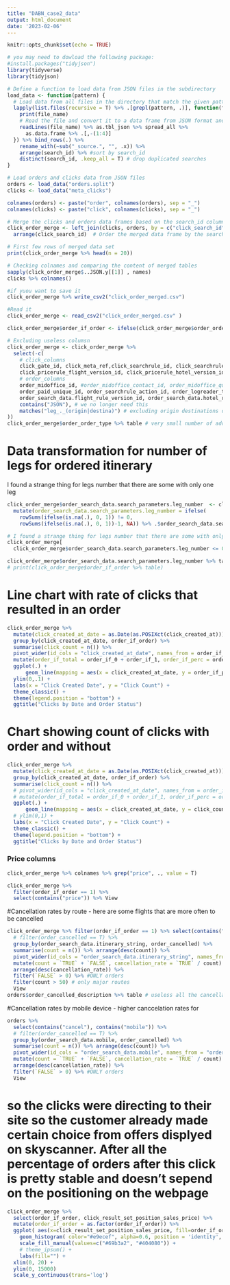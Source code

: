```yaml
---
title: "DABN_case2_data"
output: html_document
date: '2023-02-06'
---
```



```r
knitr::opts_chunk$set(echo = TRUE)

# you may need to dowload the following package:
#install.packages("tidyjson")
library(tidyverse)
library(tidyjson)

# Define a function to load data from JSON files in the subdirectory
load_data <- function(pattern) {
  # Load data from all files in the directory that match the given pattern
  lapply(list.files(recursive = T) %>% .[grepl(pattern, .)], function(file_name) {
    print(file_name)
    # Read the file and convert it to a data frame from JSON format and select cols
    readLines(file_name) %>% as.tbl_json %>% spread_all %>% 
      as.data.frame %>% .[,-(1:4)]
  }) %>% bind_rows(.) %>% 
    rename_with(~sub("_source.", "", .x)) %>%
    arrange(search_id) %>% #sort by search_id
    distinct(search_id, .keep_all = T) # drop duplicated searches
}

# Load orders and clicks data from JSON files
orders <- load_data("orders.split")
clicks <- load_data("meta_clicks")

colnames(orders) <- paste("order", colnames(orders), sep = "_")
colnames(clicks) <- paste("click", colnames(clicks), sep = "_")

# Merge the clicks and orders data frames based on the search_id column
click_order_merge <- left_join(clicks, orders, by = c("click_search_id" = "order_search_id"), suffixes = c("_clicks", "_orders")) %>% 
  arrange(click_search_id)  # Order the merged data frame by the search_id column

# First few rows of merged data set
print(click_order_merge %>% head(n = 20))

# Checking colnames and comparing the content of merged tables
sapply(click_order_merge$..JSON.y[[1]] , names)
clicks %>% colnames()

#if yuou want to save it 
click_order_merge %>% write_csv2("click_order_merged.csv")

#Read it
click_order_merge <- read_csv2("click_order_merged.csv" )
```




```r
click_order_merge$order_if_order <- ifelse(click_order_merge$order_order_id %>% is.na,0, 1)

# Excluding useless columsn
click_order_merge <- click_order_merge %>% 
  select(-c(
    # click_columns
    click_gate_id, click_meta_ref,click_searchrule_id, click_searchrule_version_id,
    click_pricerule_flight_version_id, click_pricerule_hotel_version_id, click_pricerule_meta_version_id, click_pricerule_ancillary_version_id, click_presentationrule_version_id, 
    # order_columns
    order_midoffice_id, #order_midoffice_contact_id, order_midoffice_quotation_id, 
    order_paid_unique_id, order_searchrule_action_id, order_logreader_type, order_searchrule_action_id, order_search_data.searchrule_id, order_search_data.gate_id, order_search_data.meta_rule_version_id, order_search_data.search_rule_version_id, 
    order_search_data.flight_rule_version_id, order_search_data.hotel_rule_version_id, order_search_data.meta_rule_version_id, order_search_data.ancillary_rule_version_id, order_search_data.presentation_rule_version_id, order_search_data.text_rule_version_id,
    contains("JSON"), # we no longer need this
    matches("leg_._(origin|destina)") # excluding origin destinations of following legs, as maybe date will be helpful for summing no. legs
))
click_order_merge$order_order_type %>% table # very small number of addons hah
```

# Data transformation for number of legs for ordered itinerary
I found a strange thing for legs number that there are some with only one leg

```r
click_order_merge$order_search_data.search_parameters.leg_number  <- click_order_merge %>% select(matches("leg_")) %>% 
  mutate(order_search_data.search_parameters.leg_number = ifelse(
    rowSums(ifelse(is.na(.), 0, 1)) != 0,
    rowSums(ifelse(is.na(.), 0, 1))-1, NA)) %>% .$order_search_data.search_parameters.leg_number 

# I found a strange thing for legs number that there are some with only one leg
click_order_merge[
  click_order_merge$order_search_data.search_parameters.leg_number <= 0 & !is.na(click_order_merge$order_search_data.search_parameters.leg_number), ] 

click_order_merge$order_search_data.search_parameters.leg_number %>% table
# print(click_order_merge$order_if_order %>% table)
```

# Line chart with rate of clicks that resulted in an order

```r
click_order_merge %>% 
  mutate(click_created_at_date = as.Date(as.POSIXct(click_created_at))) %>% 
  group_by(click_created_at_date, order_if_order) %>% 
  summarise(click_count = n()) %>% 
  pivot_wider(id_cols = "click_created_at_date", names_from = order_if_order, values_from = "click_count", names_prefix = "order_if_") %>%
  mutate(order_if_total = order_if_0 + order_if_1, order_if_perc = order_if_1 / order_if_total) %>% 
  ggplot(.) +
      geom_line(mapping = aes(x = click_created_at_date, y = order_if_perc)) +
  ylim(0,.1) +
  labs(x = "Click Created Date", y = "Click Count") +
  theme_classic() +
  theme(legend.position = "bottom") +
  ggtitle("Clicks by Date and Order Status")
```

# Chart showing count of clicks with order and without
```r
click_order_merge %>% 
  mutate(click_created_at_date = as.Date(as.POSIXct(click_created_at))) %>% 
  group_by(click_created_at_date, order_if_order) %>% 
  summarise(click_count = n()) %>% 
  # pivot_wider(id_cols = "click_created_at_date", names_from = order_if_order, values_from = "click_count", names_prefix = "order_if_") %>%
  # mutate(order_if_total = order_if_0 + order_if_1, order_if_perc = order_if_1 / order_if_total) %>% 
  ggplot(.) +
      geom_line(mapping = aes(x = click_created_at_date, y = click_count, group = order_if_order)) +
  # ylim(0,1) +
  labs(x = "Click Created Date", y = "Click Count") +
  theme_classic() +
  theme(legend.position = "bottom") +
  ggtitle("Clicks by Date and Order Status")
```
### Price columns
```r
click_order_merge %>% colnames %>% grep("price", ., value = T)

click_order_merge %>% 
  filter(order_if_order == 1) %>% 
  select(contains("price")) %>% View
```
#Cancellation rates by route - here are some flights that are more often to be cancelled
```r
click_order_merge %>% filter(order_if_order == 1) %>% select(contains("cancel"), contains("itinerary_string")) %>% 
  # filter(order_cancelled == T) %>% 
  group_by(order_search_data.itinerary_string, order_cancelled) %>% 
  summarise(count = n()) %>% arrange(desc(count)) %>% 
  pivot_wider(id_cols = "order_search_data.itinerary_string", names_from = "order_cancelled", values_from = "count") %>% replace_na(list(`TRUE` = 0)) %>% 
  mutate(count = `TRUE` + `FALSE`, cancellation_rate = `TRUE` / count) %>% 
  arrange(desc(cancellation_rate)) %>% 
  filter(`FALSE` > 0) %>% #ONLY orders
  filter(count > 50) # only major routes
  View
orders$order_cancelled_description %>% table # useless all the cancellations are called Confirm failure
```

#Cancellation rates by mobile device - higher canccelation rates for 
```r
orders %>% 
  select(contains("cancel"), contains("mobile")) %>% 
  # filter(order_cancelled == T) %>% 
  group_by(order_search_data.mobile, order_cancelled) %>% 
  summarise(count = n()) %>% arrange(desc(count)) %>% 
  pivot_wider(id_cols = "order_search_data.mobile", names_from = "order_cancelled", values_from = "count") %>% replace_na(list(`TRUE` = 0)) %>% 
  mutate(count = `TRUE` + `FALSE`, cancellation_rate = `TRUE` / count) %>% 
  arrange(desc(cancellation_rate)) %>% 
  filter(`FALSE` > 0) %>% #ONLY orders
  View

```
# so the clicks were directing to their site so the customer already made certain choice from offers displyed on skyscanner. After all the percentage of orders after this click is pretty stable and doesn't sepend on the positioning on the webpage
```r
click_order_merge %>% 
  select(order_if_order, click_result_set_position_sales_price) %>% 
  mutate(order_if_order = as.factor(order_if_order)) %>% 
  ggplot( aes(x=click_result_set_position_sales_price, fill=order_if_order)) +
    geom_histogram( color="#e9ecef", alpha=0.6, position = 'identity', binwidth = 1) +
    scale_fill_manual(values=c("#69b3a2", "#404080")) +
    # theme_ipsum() +
    labs(fill="") + 
  xlim(0, 20) +
  ylim(0, 15000)
  scale_y_continuous(trans='log')


```